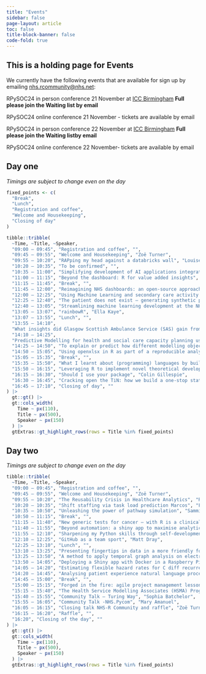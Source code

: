 ```yaml
---
title: "Events"
sidebar: false
page-layout: article
toc: false
title-block-banner: false
code-fold: true
---
```


## This is a holding page for Events

We currently have the following events that are available for sign up by emailing [nhs.rcommunity@nhs.net](mailto:nhs.rcommunity@nhs.net):

RPySOC24 in person conference 21 November at [ICC Birmingham](https://www.theicc.co.uk/) **Full please join the Waiting list by email**

RPySOC24 online conference 21 November - tickets are available by email


RPySOC24 in person conference 22 November at [ICC Birmingham](https://www.theicc.co.uk/) **Full please join the Waiting listby email**

RPySOC24 online conference 22 November- tickets are available by email


## Day one

*Timings are subject to change even on the day*


```r
fixed_points <- c(
  "Break",
  "Lunch",
  "Registration and coffee",
  "Welcome and Housekeeping",
  "Closing of day"
)

tibble::tribble(
  ~Time, ~Title, ~Speaker,
  "09:00 – 09:45", "Registration and coffee", "",
  "09:45 – 09:55", "Welcome and Housekeeping", "Zoë Turner",
  "09:55 – 10:20", "RAPping my head against a databricks wall", "Louise Schreuders",
  "10:20 – 10:35", "To be confirmed", "",
  "10:35 – 11:00", "Simplifying development of AI applications integrated in EHRs with Health Chain", "Jennifer Jiang-Kells",
  "11:00 – 11:15", "Beyond the dashboard: R for value added insights", "Nicola Farthing",
  "11:15 – 11:45", "Break", "",
  "11:45 – 12:00", "Reimagining NHS dashboards: an open-source approach with plotly-dash", "Jennifer Struthers",
  "12:00 – 12:25", "Using Machine Learning and secondary care activity data to identify risk of cancer earlier", "Dimitris Pipinis",
  "12:25 – 12:40", "The patient does not exist – generating synthetic patient data with Wasserstein GAN", "Simon Newey",
  "12:40 – 13:05", "Streamlining machine learning development at the NHS via open-source tools", "Elias Altrabsheh",
  "13:05 – 13:07", "rainbowR", "Ella Kaye",
  "13:07 – 13:55", "Lunch", "",
  "13:55 – 14:10",
  "What insights did Glasgow Scottish Ambulance Service (SAS) gain from combining multiple data sources about all chest pain patients from 2023? We'll present about the process and findings of a 1-year long MSc dissertation project.", "Katalin Koszegi",
  "14:10 – 14:25",
  "Predictive Modelling for health and social care capacity planning using open data", "Sebastian Fox",
  "14:25 – 14:50", "To explain or predict how different modelling objectives change how you use the same tools", "Chris Mainey",
  "14:50 – 15:05", "Using openxlsx in R as part of a reproducible analytical pipeline to automate a publication", "Ruth Keane",
  "15:05 – 15:35", "Break", "",
  "15:35 – 15:50", "What I learnt about (programming) languages by building bilingual websites", "Rosemary Walmsley",
  "15:50 – 16:15", "Leveraging R to implement novel theoretical development in online ‘digital twin’ simulation modelling", "Richard Wood",
  "16:15 – 16:30", "Should I use your package", "Colin Gillespie",
  "16:30 – 16:45", "Cracking open the TiN: how we build a one-stop statistics website using R, GitHub and BigQuery", "Mohan Dell",
  "16:45 – 17:10", "Closing of day", ""
) |>
  gt::gt() |>
  gt::cols_width(
    Time ~ px(110),
    Title ~ px(500),
    Speaker ~ px(150)
  ) |>
  gtExtras::gt_highlight_rows(rows = Title %in% fixed_points)
```

## Day two

*Timings are subject to change even on the day*


```r
tibble::tribble(
  ~Time, ~Title, ~Speaker,
  "09:00 – 09:45", "Registration and coffee", "",
  "09:45 – 09:55", "Welcome and Housekeeping", "Zoë Turner",
  "09:55 – 10:20", "The Reusability Crisis in Healthcare Analytics", "Rhian Davies",
  "10:20 – 10:35", "Shift staffing via task load prediction Marcos", "Fabietti",
  "10:35 – 10:50", "Unleashing the power of pathway simulation", "Sammi Rosser",
  "10:50 – 11:15", "Break", "",
  "11:15 – 11:40", "New generic tests for cancer – with R is a clinical scientists best friend", "Joe Shaw",
  "11:40 – 11:55", "Beyond automation: a shiny app to maximise analytical impact routine reporting narrative", "Laura Birks",
  "11:55 – 12:10", "Sharpening my Python skills through self-development of web scraping bank complaints data", "Kenneth Quan",
  "12:10 – 12:25", "GitHub as a team sport", "Matt Dray",
  "12:25 – 13:10", "Lunch", "",
  "13:10 – 13:25", "Presenting fingertips in data in a more friendly format", "Rachel Brown",
  "13:25 – 13:50", "A method to apply temporal graph analysis on electronic patient record data to explore healthcare professional patient interaction intensity", "John Booth",
  "13:50 – 14:05", "Deploying a Shiny app with Docker in a Raspberry Pi", "Pablo León Ródenas",
  "14:05 – 14:20", "Estimating flexible hazard rates for C diff recurrence from electronic health records using the SplinHazard Regression package and other methods in R", "Elisabeth Dietz",
  "14:20 – 14:45", "Analysing patient experience natural language processing and textual data analysis in R", "Ana Singh",
  "14:45 – 15:00", "Break", "",
  "15:00 – 15:15", "Forged in the fire: agile project management lessons from the frontline", "Chris Beeley",
  "15:15 – 15:40", "The Health Service Modelling Associates (HSMA) Programme", "Daniel Chalk",
  "15:40 – 15:55", "Community Talk – Turing Way", "Sophia Batchelor",
  "15:55 – 16:05", "Community Talk -NHS.Pycom", "Mary Amanuel",
  "16:05 – 16:15", "Closing talk NHS-R Community and raffle", "Zoë Turner",
  "16:15 – 16:20", "Raffle", "",
  "16:20", "Closing of the day", ""
) |>
  gt::gt() |>
  gt::cols_width(
    Time ~ px(110),
    Title ~ px(500),
    Speaker ~ px(150)
  ) |>
  gtExtras::gt_highlight_rows(rows = Title %in% fixed_points)
```